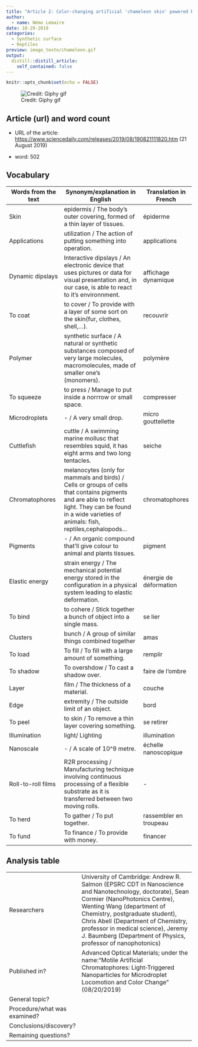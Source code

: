 ```yaml
---
title: "Article 2: Color-changing artificial 'chameleon skin' powered by nanomachines"
author:
  - name: Némo Lemaire
date: 10-29-2019
categories:
  - Synthetic surface
  - Reptiles
preview: image_texte/chameleon.gif
output:
  distill::distill_article:
    self_contained: false
---
```


```r
knitr::opts_chunk$set(echo = FALSE)
```

![Credit: Giphy gif](image_texte/chameleon.gif)

## Article (url) and word count

* URL of the article: <https://www.sciencedaily.com/releases/2019/08/190821111820.htm> (21 August 2019)

* word: 502

## Vocabulary 

| Words from the text | Synonym/explanation in English | Translation in French|
| ------------------- | ------------------------------ |------------|
| Skin | epidermis / The body's outer covering, formed of a thin layer of tissues. | épiderme |
| Applications | utilization / The action of putting something into operation. | applications |
| Dynamic dipslays | Interactive dipslays / An electronic device that uses pictures or data for visual presentation and, in our case, is able to react to it's environnment. | affichage dynamique |
| To coat | to cover / To provide with a layer of some sort on the skin(fur, clothes, shell,...). | recouvrir |
| Polymer | synthetic surface / A natural or synthetic substances composed of very large molecules, macromolecules, made of smaller one's (monomers). | polymère |
| To squeeze | to press / Manage to put inside a norrrow or small space. | compresser|
| Microdroplets | - / A very small drop. | micro gouttellette |
| Cuttlefish | cuttle / A swimming marine mollusc that resembles squid, it has eight arms and two long tentacles.  | seiche |
| Chromatophores | melanocytes (only for mammals and birds) / Cells or groups of cells that contains pigments and are able to reflect light. They can be found in a wide varieties  of animals: fish, reptiles,cephalopods... | chromatophores |
| Pigments | - / An organic compound that'll give colour to animal and plants tissues. | pigment |
| Elastic energy | strain energy / The mechanical potential energy stored in the configuration in a physical system leading to elastic deformation. | énergie de déformation |
| To bind | to cohere / Stick together a bunch of object into a single mass. | se lier |
| Clusters | bunch / A group of similar things combined together | amas |
| To load | To fill / To fill with a large amount of something. | remplir |
| To shadow | To overshdow / To cast a shadow over. | faire de l'ombre |
| Layer | film / The thickness of a material. | couche |
| Edge | extremity / The outside limit of an object. | bord |
| To peel | to skin / To remove a thin layer covering something. | se retirer |
| Illumination | light/ Lighting | illumination |
| Nanoscale | - / A scale of 10^9 metre. | échelle nanoscopique |
| Roll-to-roll films | R2R processing / Manufacturing technique involving continuous processing of a flexible substrate as it is transferred between two moving rolls. | - |
| To herd | To gather / To put together. | rassembler en troupeau |
| To fund | To finance /  To provide with money. | financer |

## Analysis table 

|                              |                                                                     |
| ---------------------------- | ------------------------------------------------------------------- |
| Researchers                  | University of Cambridge: Andrew R. Salmon (EPSRC CDT in Nanoscience and Nanotechnology, doctorate), Sean Cormier (NanoPhotonics Centre), Wenting Wang (department of Chemistry, postgraduate student), Chris Abell (Department of Chemistry, professor in medical science), Jeremy J. Baumberg (Department of Physics, professor of nanophotonics) |
| Published in?                | Advanced Optical Materials; under the name:"Motile Artificial Chromatophores: Light‐Triggered Nanoparticles for Microdroplet Locomotion and Color Change" (08/20/2019)|
| General topic?               |    |
| Procedure/what was examined? |    |
| Conclusions/discovery?       |    |
| Remaining questions?         |    |
